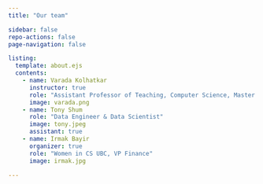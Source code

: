 ```yaml
---
title: "Our team"

sidebar: false
repo-actions: false
page-navigation: false

listing:
  template: about.ejs
  contents:
    - name: Varada Kolhatkar
      instructor: true
      role: "Assistant Professor of Teaching, Computer Science, Master of Data Science"
      image: varada.png
    - name: Tony Shum
      role: "Data Engineer & Data Scientist"
      image: tony.jpeg
      assistant: true
    - name: Irmak Bayir
      organizer: true
      role: "Women in CS UBC, VP Finance"
      image: irmak.jpg

---
```


::: column-body
::: {#listing}

:::
:::